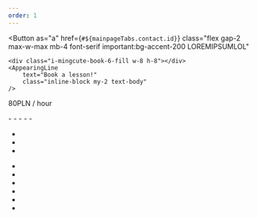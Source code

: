 ```yaml
---
order: 1
---
```



<AppearingLine
	as="h3"
	class="text-subtitle-2 sm:text-subtitle-1 solid-text-shadow text-center md:text-left"
	text="Teaching"
/>
<AppearingLine
	class="text-subtitle-3"
	text="I would gladly share my passion for programming with you and conduct classes or provide tutoring in the field of web development or Python."
/>
<Button
	as="a"
	href={`#${mainpageTabs.contact.id}`}
	class="flex gap-2 max-w-max mb-4 font-serif important:bg-accent-200 LOREMIPSUMLOL"
>
	<div class="i-mingcute-book-6-fill w-8 h-8"></div>
	<AppearingLine
		text="Book a lesson!"
		class="inline-block my-2 text-body"
	/>
</Button>
<Chip
	class="bg-green-400 solid-shadow w-fit not-prose grayscale-30 LOREMIPSUMLOL"
	color="black"
>
	80PLN / hour
</Chip>
<p>
	<AppearingLine
		as="strong"
		text="Each lesson is customizable to the individual needs of the student, but generally lasts 1.5 hours and follows a specific plan:"
	/>
</p>
- <AppearingLine text="15 minutes of casual conversation before the actual lesson (free of charge)." />
- <AppearingLine text="Review of previous lesson material (within a week, the retention of knowledge drops to 70%), discussion of progress on personal projects." />
- <AppearingLine text="Discussion of the results of today's lesson" />
- <AppearingLine text="Collaborative work on tasks aimed at teaching specific paradigms, functions, or topics." />
- <AppearingLine text="Summary and guidance on applying acquired knowledge to a project." />

<AppearingLine text="The lesson will be recorded, so you can revisit the materials at your own pace 😉." />

<AppearingLine class="text-subtitle-3 font-bold" text="Example courses:" />
<p>
	<AppearingLine as="strong" text="Python (10+ years, beginners)" />
</p>

- <AppearingLine text="Learning the basics of the language." />
- <AppearingLine text="Creating console applications." />
- <AppearingLine text="Learning pyGameZero and creating your own game 😉." />

<p>
	<AppearingLine as="strong" text="Web (13+ years, beginners, intermediate):" />
</p>

- <AppearingLine text="Learning HTML, followed by CSS." />
- <AppearingLine text="Learning JavaScript, modules, and libraries." />
- <AppearingLine text="Integrations (analytics, error checking)." />
- <AppearingLine text="Hosting." />
- <AppearingLine text="JS frameworks (optional, based on preferences)." />
- <AppearingLine text="Creating your own website." />
